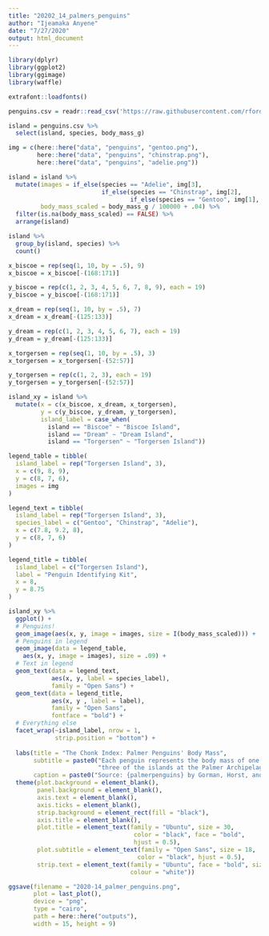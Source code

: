 ```yaml
---
title: "20202_14_palmers_penguins"
author: "Ijeamaka Anyene"
date: "7/27/2020"
output: html_document
---
```


```r
library(dplyr)
library(ggplot2)
library(ggimage)
library(waffle)
```

```r
extrafont::loadfonts()
```

```r
penguins.csv = readr::read_csv('https://raw.githubusercontent.com/rfordatascience/tidytuesday/master/data/2020/2020-07-28/penguins.csv')
```


```r
island = penguins.csv %>%
  select(island, species, body_mass_g)
```

```r
img = c(here::here("data", "penguins", "gentoo.png"),
        here::here("data", "penguins", "chinstrap.png"),
        here::here("data", "penguins", "adelie.png"))
```

```r
island = island %>%
  mutate(images = if_else(species == "Adelie", img[3],
                          if_else(species == "Chinstrap", img[2],
                                  if_else(species == "Gentoo", img[1], ""))),
         body_mass_scaled = body_mass_g / 100000 + .04) %>%
  filter(is.na(body_mass_scaled) == FALSE) %>%
  arrange(island)

```

```r
island %>%
  group_by(island, species) %>%
  count()

```

```r
x_biscoe = rep(seq(1, 10, by = .5), 9)
x_biscoe = x_biscoe[-(168:171)]

y_biscoe = rep(c(1, 2, 3, 4, 5, 6, 7, 8, 9), each = 19)
y_biscoe = y_biscoe[-(168:171)]
```

```r
x_dream = rep(seq(1, 10, by = .5), 7)
x_dream = x_dream[-(125:133)]

y_dream = rep(c(1, 2, 3, 4, 5, 6, 7), each = 19)
y_dream = y_dream[-(125:133)]
```

```r
x_torgersen = rep(seq(1, 10, by = .5), 3)
x_torgersen = x_torgersen[-(52:57)]

y_torgersen = rep(c(1, 2, 3), each = 19)
y_torgersen = y_torgersen[-(52:57)]
```

```r
island_xy = island %>%
  mutate(x = c(x_biscoe, x_dream, x_torgersen),
         y = c(y_biscoe, y_dream, y_torgersen),
         island_label = case_when(
           island == "Biscoe" ~ "Biscoe Island",
           island == "Dream" ~ "Dream Island",
           island == "Torgersen" ~ "Torgersen Island"))
```


```r
legend_table = tibble(
  island_label = rep("Torgersen Island", 3),
  x = c(9, 8, 9),
  y = c(8, 7, 6),
  images = img
)

legend_text = tibble(
  island_label = rep("Torgersen Island", 3),
  species_label = c("Gentoo", "Chinstrap", "Adelie"),
  x = c(7.8, 9.2, 8),
  y = c(8, 7, 6)
)

legend_title = tibble(
  island_label = c("Torgersen Island"),
  label = "Penguin Identifying Kit",
  x = 8,
  y = 8.75
)


```

```r
island_xy %>%
  ggplot() +
  # Penguins!
  geom_image(aes(x, y, image = images, size = I(body_mass_scaled))) +
  # Penguins in legend
  geom_image(data = legend_table,
    aes(x, y, image = images), size = .09) +
  # Text in legend
  geom_text(data = legend_text,
            aes(x, y, label = species_label),
            family = "Open Sans") +
  geom_text(data = legend_title,
            aes(x, y , label = label),
            family = "Open Sans",
            fontface = "bold") +
  # Everything else
  facet_wrap(~island_label, nrow = 1, 
             strip.position = "bottom") +
  
  labs(title = "The Chonk Index: Palmer Penguins' Body Mass",
       subtitle = paste0("Each penguin represents the body mass of one the 342 Palmer penguins studied across\n", 
                         "three of the islands at the Palmer Archipelago in Antarctica.\n"),
       caption = paste0("Source: {palmerpenguins} by Gorman, Horst, and Hill | Visualization by @ijeamaka_a | Artwork by @allison_horst")) +
  theme(plot.background = element_blank(),
        panel.background = element_blank(),
        axis.text = element_blank(),
        axis.ticks = element_blank(),
        strip.background = element_rect(fill = "black"),
        axis.title = element_blank(),
        plot.title = element_text(family = "Ubuntu", size = 30,
                                   color = "black", face = "bold",
                                   hjust = 0.5),
        plot.subtitle = element_text(family = "Open Sans", size = 18,
                                    color = "black", hjust = 0.5),
        strip.text = element_text(family = "Ubuntu", face = "bold", size = 16,
                                  colour = "white"))

```





```r
ggsave(filename = "2020-14_palmer_penguins.png", 
       plot = last_plot(), 
       device = "png",
       type = "cairo",
       path = here::here("outputs"), 
       width = 15, height = 9)

```